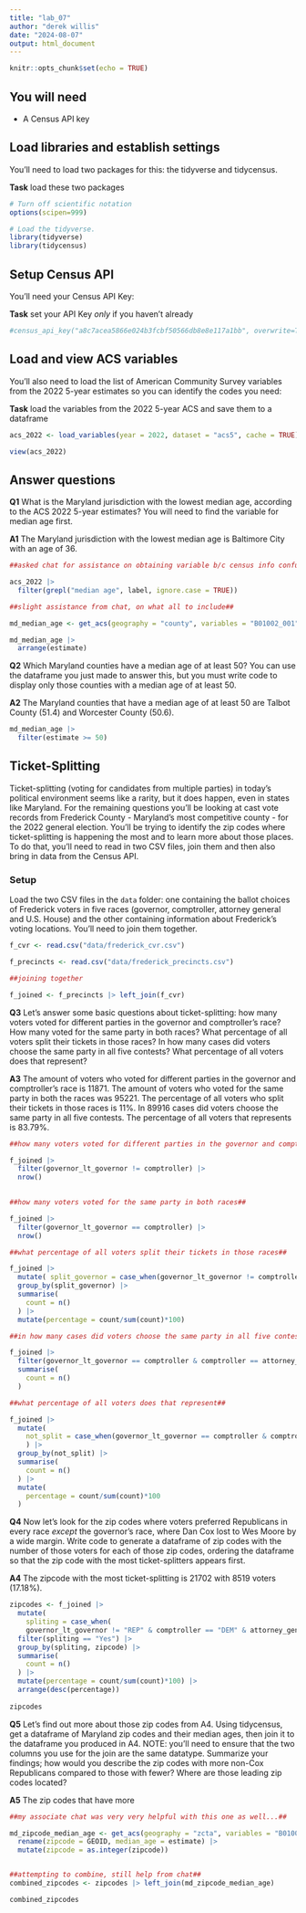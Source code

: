 ```yaml
---
title: "lab_07"
author: "derek willis"
date: "2024-08-07"
output: html_document
---
```


```r
knitr::opts_chunk$set(echo = TRUE)
```

## You will need

-   A Census API key

## Load libraries and establish settings

You'll need to load two packages for this: the tidyverse and tidycensus.

**Task** load these two packages

```r
# Turn off scientific notation
options(scipen=999)

# Load the tidyverse.
library(tidyverse)
library(tidycensus)
```

## Setup Census API

You'll need your Census API Key:

**Task** set your API Key *only* if you haven't already

```r
#census_api_key("a8c7acea5866e024b3fcbf50566db8e8e117a1bb", overwrite=TRUE)
```

## Load and view ACS variables

You'll also need to load the list of American Community Survey variables from the 2022 5-year estimates so you can identify the codes you need:

**Task** load the variables from the 2022 5-year ACS and save them to a dataframe

```r

acs_2022 <- load_variables(year = 2022, dataset = "acs5", cache = TRUE)

view(acs_2022)

```

## Answer questions

**Q1** What is the Maryland jurisdiction with the lowest median age, according to the ACS 2022 5-year estimates? You will need to find the variable for median age first.

**A1** The Maryland jurisdiction with the lowest median age is Baltimore City with an age of 36.

```r
##asked chat for assistance on obtaining variable b/c census info confuses me##

acs_2022 |>
  filter(grepl("median age", label, ignore.case = TRUE))

```

```r
##slight assistance from chat, on what all to include##

md_median_age <- get_acs(geography = "county", variables = "B01002_001", state = "MD", year = 2022, survey = "acs5")

md_median_age |>
  arrange(estimate)

```


**Q2** Which Maryland counties have a median age of at least 50? You can use the dataframe you just made to answer this, but you must write code to display only those counties with a median age of at least 50.

**A2** The Maryland counties that have a median age of at least 50 are Talbot County (51.4) and Worcester County (50.6).

```r

md_median_age |>
  filter(estimate >= 50)

```

## Ticket-Splitting

Ticket-splitting (voting for candidates from multiple parties) in today's political environment seems like a rarity, but it does happen, even in states like Maryland. For the remaining questions you'll be looking at cast vote records from Frederick County - Maryland's most competitive county - for the 2022 general election. You'll be trying to identify the zip codes where ticket-splitting is happening the most and to learn more about those places. To do that, you'll need to read in two CSV files, join them and then also bring in data from the Census API.

### Setup

Load the two CSV files in the `data` folder: one containing the ballot choices of Frederick voters in five races (governor, comptroller, attorney general and U.S. House) and the other containing information about Frederick's voting locations. You'll need to join them together.

```r

f_cvr <- read.csv("data/frederick_cvr.csv")

```

```r

f_precincts <- read.csv("data/frederick_precincts.csv")

```

```r
##joining together

f_joined <- f_precincts |> left_join(f_cvr)

```

**Q3** Let's answer some basic questions about ticket-splitting: how many voters voted for different parties in the governor and comptroller's race? How many voted for the same party in both races? What percentage of all voters split their tickets in those races? In how many cases did voters choose the same party in all five contests? What percentage of all voters does that represent?

**A3** The amount of voters who voted for different parties in the governor and comptroller's race is 11871. The amount of voters who voted for the same party in both the races was 95221. The percentage of all voters who split their tickets in those races is 11%. In 89916 cases did voters choose the same party in all five contests. The percentage of all voters that represents is 83.79%.

```r
##how many voters voted for different parties in the governor and comptroller's race##

f_joined |>
  filter(governor_lt_governor != comptroller) |>
  nrow()
  

```


```r
##how many voters voted for the same party in both races##

f_joined |>
  filter(governor_lt_governor == comptroller) |>
  nrow()

```


```r
##what percentage of all voters split their tickets in those races##

f_joined |>
  mutate( split_governor = case_when(governor_lt_governor != comptroller ~ TRUE, TRUE ~ FALSE)) |>
  group_by(split_governor) |>
  summarise(
    count = n()
  ) |>
  mutate(percentage = count/sum(count)*100)

```


```r
##in how many cases did voters choose the same party in all five contests##

f_joined |>
  filter(governor_lt_governor == comptroller & comptroller == attorney_general & attorney_general == u_s_senator & u_s_senator == representative_in_congress_6) |>
  summarise(
    count = n()
  )

```


```r
##what percentage of all voters does that represent##

f_joined |>
  mutate(
    not_split = case_when(governor_lt_governor == comptroller & comptroller == attorney_general & attorney_general == u_s_senator & u_s_senator == representative_in_congress_6 ~ TRUE, TRUE ~ FALSE)
    ) |>
  group_by(not_split) |>
  summarise(
    count = n()
  ) |>
  mutate(
    percentage = count/sum(count)*100
  )

```


**Q4** Now let's look for the zip codes where voters preferred Republicans in every race *except* the governor's race, where Dan Cox lost to Wes Moore by a wide margin. Write code to generate a dataframe of zip codes with the number of those voters for each of those zip codes, ordering the dataframe so that the zip code with the most ticket-splitters appears first.

**A4** The zipcode with the most ticket-splitting is 21702 with 8519 voters (17.18%). 

```r

zipcodes <- f_joined |>
  mutate(
    spliting = case_when(
    governor_lt_governor != "REP" & comptroller == "DEM" & attorney_general == "DEM" & u_s_senator == "DEM" & representative_in_congress_6 == "DEM" ~ "Yes", TRUE ~ "No")) |>
  filter(spliting == "Yes") |>
  group_by(spliting, zipcode) |>
  summarise(
    count = n()
  ) |>
  mutate(percentage = count/sum(count)*100) |>
  arrange(desc(percentage))
  
zipcodes

```

**Q5** Let's find out more about those zip codes from A4. Using tidycensus, get a dataframe of Maryland zip codes and their median ages, then join it to the dataframe you produced in A4. NOTE: you'll need to ensure that the two columns you use for the join are the same datatype. Summarize your findings; how would you describe the zip codes with more non-Cox Republicans compared to those with fewer? Where are those leading zip codes located?

**A5** The zip codes that have more 

```r
##my associate chat was very very helpful with this one as well...##

md_zipcode_median_age <- get_acs(geography = "zcta", variables = "B01002_001", year = 2022, survey = "acs5") |>
  rename(zipcode = GEOID, median_age = estimate) |>
  mutate(zipcode = as.integer(zipcode))


##attempting to combine, still help from chat##
combined_zipcodes <- zipcodes |> left_join(md_zipcode_median_age)

combined_zipcodes

```



